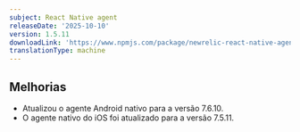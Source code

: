 ```yaml
---
subject: React Native agent
releaseDate: '2025-10-10'
version: 1.5.11
downloadLink: 'https://www.npmjs.com/package/newrelic-react-native-agent/v/1.5.10'
translationType: machine
---
```


## Melhorias

* Atualizou o agente Android nativo para a versão 7.6.10.
* O agente nativo do iOS foi atualizado para a versão 7.5.11.